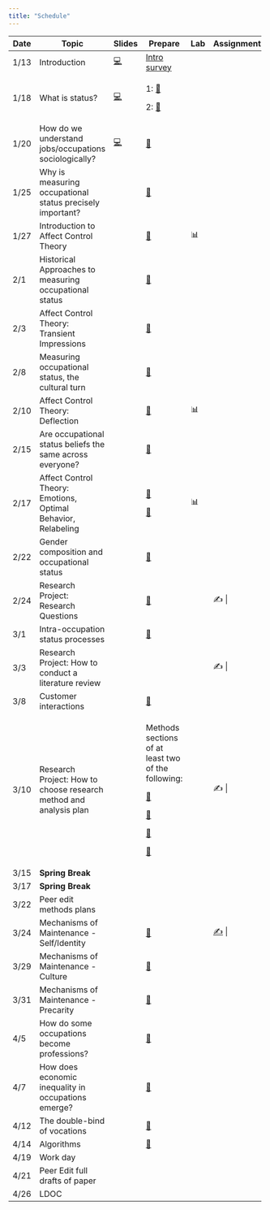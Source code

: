 ```yaml
---
title: "Schedule"
---
```


+------+-------------------------------------------------------------------+---------------------------------------+-------------------------------------------------------------------------------------------------------------------------------------------------+--------+------------------------------------------------------------------+
| Date | Topic                                                             | Slides                                | Prepare                                                                                                                                         | Lab    | Assignment                                                       |
+======+===================================================================+=======================================+=================================================================================================================================================+========+==================================================================+
| 1/13 | Introduction                                                      | [💻](slides/jan_12.html#/title-slide) | [Intro survey](https://duke.qualtrics.com/jfe/form/SV_bvyjiD0c1etSqxM)                                                                          |        |                                                                  |
+------+-------------------------------------------------------------------+---------------------------------------+-------------------------------------------------------------------------------------------------------------------------------------------------+--------+------------------------------------------------------------------+
| 1/18 | What is status?                                                   | [💻](slides/jan_18.pdf)               | 1: [📖](readings/marx_wage_labor_capital.pdf)                                                                                                   |        |                                                                  |
|      |                                                                   |                                       |                                                                                                                                                 |        |                                                                  |
|      |                                                                   |                                       | 2: [📖](readings/weber_class_status_party.pdf "Weber")                                                                                          |        |                                                                  |
+------+-------------------------------------------------------------------+---------------------------------------+-------------------------------------------------------------------------------------------------------------------------------------------------+--------+------------------------------------------------------------------+
| 1/20 | How do we understand jobs/occupations sociologically?             | [💻](slides/jan_20.pdf)               | [📖](readings/hughes_Social_Role_and_the_Division_of_Labor.pdf "Hughes")                                                                        |        |                                                                  |
+------+-------------------------------------------------------------------+---------------------------------------+-------------------------------------------------------------------------------------------------------------------------------------------------+--------+------------------------------------------------------------------+
| 1/25 | Why is measuring occupational status precisely important?         |                                       | [📖](readings/haug_measurement_social_strat.pdf "Haug")                                                                                         |        |                                                                  |
+------+-------------------------------------------------------------------+---------------------------------------+-------------------------------------------------------------------------------------------------------------------------------------------------+--------+------------------------------------------------------------------+
| 1/27 | Introduction to Affect Control Theory                             |                                       | [📖](readings/Heise-Expressive_Order_1_5.pdf "Heise")                                                                                           | 📊     |                                                                  |
+------+-------------------------------------------------------------------+---------------------------------------+-------------------------------------------------------------------------------------------------------------------------------------------------+--------+------------------------------------------------------------------+
| 2/1  | Historical Approaches to measuring occupational status            |                                       | [📖](readings/Connelly et al2016A Review of occupation-based social classifications for social survey research.pdf "Review of occ-based class") |        |                                                                  |
+------+-------------------------------------------------------------------+---------------------------------------+-------------------------------------------------------------------------------------------------------------------------------------------------+--------+------------------------------------------------------------------+
| 2/3  | Affect Control Theory: Transient Impressions                      |                                       | [📖](readings/Heise-Expressive_Order_6_7.pdf "Heise 6-7")                                                                                       |        |                                                                  |
+------+-------------------------------------------------------------------+---------------------------------------+-------------------------------------------------------------------------------------------------------------------------------------------------+--------+------------------------------------------------------------------+
| 2/8  | Measuring occupational status, the cultural turn                  |                                       | [📖](readings/Freeland_Hoey2018The Structure of Deference.pdf "Freeland Hoey")                                                                  |        |                                                                  |
+------+-------------------------------------------------------------------+---------------------------------------+-------------------------------------------------------------------------------------------------------------------------------------------------+--------+------------------------------------------------------------------+
| 2/10 | Affect Control Theory: Deflection                                 |                                       | [📖](readings/Boyle_McKinzie2015Resolving Negative Affect and Restoring Meaning.pdf "Boyle McKinzie")                                           | 📊     |                                                                  |
+------+-------------------------------------------------------------------+---------------------------------------+-------------------------------------------------------------------------------------------------------------------------------------------------+--------+------------------------------------------------------------------+
| 2/15 | Are occupational status beliefs the same across everyone?         |                                       | [📖](readings/Lynn_Ellerbach2017A Position with a View.pdf "Lynn Ellerbach")                                                                    |        |                                                                  |
+------+-------------------------------------------------------------------+---------------------------------------+-------------------------------------------------------------------------------------------------------------------------------------------------+--------+------------------------------------------------------------------+
| 2/17 | Affect Control Theory: Emotions, Optimal Behavior, Relabeling     |                                       | [📖](readings/Maloney - 2023 - The Influence of Occupational Identity on Emotiona.pdf "Maloney")                                                | 📊     |                                                                  |
|      |                                                                   |                                       |                                                                                                                                                 |        |                                                                  |
|      |                                                                   |                                       | [📖](readings/Heise-Expressive_Order_8_9.pdf "Heise 8-9")                                                                                       |        |                                                                  |
+------+-------------------------------------------------------------------+---------------------------------------+-------------------------------------------------------------------------------------------------------------------------------------------------+--------+------------------------------------------------------------------+
| 2/22 | Gender composition and occupational status                        |                                       | [📖](readings/Valentino2020The Segregation Premium.pdf "Valentino")                                                                             |        |                                                                  |
+------+-------------------------------------------------------------------+---------------------------------------+-------------------------------------------------------------------------------------------------------------------------------------------------+--------+------------------------------------------------------------------+
| 2/24 | Research Project: Research Questions                              |                                       | [📖](readings/hughes_Social_Role_and_the_Division_of_Labor.pdf "Hughes")                                                                        |        | ✍️                                                               |
+------+-------------------------------------------------------------------+---------------------------------------+-------------------------------------------------------------------------------------------------------------------------------------------------+--------+------------------------------------------------------------------+
| 3/1  | Intra-occupation status processes                                 |                                       | [📖](readings/Wingfield2009Racializing the Glass Escalator.pdf "Wingfield")                                                                     |        |                                                                  |
+------+-------------------------------------------------------------------+---------------------------------------+-------------------------------------------------------------------------------------------------------------------------------------------------+--------+------------------------------------------------------------------+
| 3/3  | Research Project: How to conduct a literature review              |                                       |                                                                                                                                                 |        | ✍️                                                               |
+------+-------------------------------------------------------------------+---------------------------------------+-------------------------------------------------------------------------------------------------------------------------------------------------+--------+------------------------------------------------------------------+
| 3/8  | Customer interactions                                             |                                       | [📖](readings/Storer2022Serving Like an Organization.pdf "Storer")                                                                              |        |                                                                  |
+------+-------------------------------------------------------------------+---------------------------------------+-------------------------------------------------------------------------------------------------------------------------------------------------+--------+------------------------------------------------------------------+
| 3/10 | Research Project: How to choose research method and analysis plan |                                       | Methods sections of at least two of the following:                                                                                              |        | ✍️                                                               |
|      |                                                                   |                                       |                                                                                                                                                 |        |                                                                  |
|      |                                                                   |                                       | [📖](readings/Francis_Alinor2023Bereavement Adaptation as Deflection Reduction.pdf "Francis & Alinor")                                          |        |                                                                  |
|      |                                                                   |                                       |                                                                                                                                                 |        |                                                                  |
|      |                                                                   |                                       | [📖](readings/Soboroff and Kelley - 2023 - Modeling Status Interventions with Affect Control .pdf "Soboroff")                                   |        |                                                                  |
|      |                                                                   |                                       |                                                                                                                                                 |        |                                                                  |
|      |                                                                   |                                       | [📖](readings/Robinson 1996 Advances network friendship.pdf "Robinson")                                                                         |        |                                                                  |
|      |                                                                   |                                       |                                                                                                                                                 |        |                                                                  |
|      |                                                                   |                                       | [📖](readings/BergstrandJasper 2018 SPQ Character Theory.pdf "Bergstrand")                                                                      |        |                                                                  |
+------+-------------------------------------------------------------------+---------------------------------------+-------------------------------------------------------------------------------------------------------------------------------------------------+--------+------------------------------------------------------------------+
| 3/15 | **Spring Break**                                                  |                                       |                                                                                                                                                 |        |                                                                  |
+------+-------------------------------------------------------------------+---------------------------------------+-------------------------------------------------------------------------------------------------------------------------------------------------+--------+------------------------------------------------------------------+
| 3/17 | **Spring Break**                                                  |                                       |                                                                                                                                                 |        |                                                                  |
+------+-------------------------------------------------------------------+---------------------------------------+-------------------------------------------------------------------------------------------------------------------------------------------------+--------+------------------------------------------------------------------+
| 3/22 | Peer edit methods plans                                           |                                       |                                                                                                                                                 |        |                                                                  |
+------+-------------------------------------------------------------------+---------------------------------------+-------------------------------------------------------------------------------------------------------------------------------------------------+--------+------------------------------------------------------------------+
| 3/24 | Mechanisms of Maintenance - Self/Identity                         |                                       | [📖](readings/Cech2013The Self-Expressive Edge of Occupational Sex Segregation.pdf "Cech")                                                      |        | [✍️](assignments/Literature Review Assignment.docx "Lit Review") |
+------+-------------------------------------------------------------------+---------------------------------------+-------------------------------------------------------------------------------------------------------------------------------------------------+--------+------------------------------------------------------------------+
| 3/29 | Mechanisms of Maintenance - Culture                               |                                       | [📖](readings/Explanations for occupational segregation: "Rivera")                                                                              |        |                                                                  |
+------+-------------------------------------------------------------------+---------------------------------------+-------------------------------------------------------------------------------------------------------------------------------------------------+--------+------------------------------------------------------------------+
| 3/31 | Mechanisms of Maintenance - Precarity                             |                                       | [📖](readings/Umney_Kretsos2015“That’s the Experience”.pdf "Umney")                                                                             |        |                                                                  |
+------+-------------------------------------------------------------------+---------------------------------------+-------------------------------------------------------------------------------------------------------------------------------------------------+--------+------------------------------------------------------------------+
| 4/5  | How do some occupations become professions?                       |                                       | [📖](readings/liu2013.pdf "Liu")                                                                                                                |        |                                                                  |
+------+-------------------------------------------------------------------+---------------------------------------+-------------------------------------------------------------------------------------------------------------------------------------------------+--------+------------------------------------------------------------------+
| 4/7  | How does economic inequality in occupations emerge?               |                                       | [📖](readings/Weeden2002Why Do Some Occupations Pay More than Others.pdf "Weeden")                                                              |        |                                                                  |
+------+-------------------------------------------------------------------+---------------------------------------+-------------------------------------------------------------------------------------------------------------------------------------------------+--------+------------------------------------------------------------------+
| 4/12 | The double-bind of vocations                                      |                                       | [📖](readings/Bunderson_Thompson2009The Call of the Wild.pdf "Bunderson")                                                                       |        |                                                                  |
+------+-------------------------------------------------------------------+---------------------------------------+-------------------------------------------------------------------------------------------------------------------------------------------------+--------+------------------------------------------------------------------+
| 4/14 | Algorithms                                                        |                                       | [📖](readings/0730888417726119.pdf)                                                                                                             |        |                                                                  |
+------+-------------------------------------------------------------------+---------------------------------------+-------------------------------------------------------------------------------------------------------------------------------------------------+--------+------------------------------------------------------------------+
| 4/19 | Work day                                                          |                                       |                                                                                                                                                 |        |                                                                  |
+------+-------------------------------------------------------------------+---------------------------------------+-------------------------------------------------------------------------------------------------------------------------------------------------+--------+------------------------------------------------------------------+
| 4/21 | Peer Edit full drafts of paper                                    |                                       |                                                                                                                                                 |        |                                                                  |
+------+-------------------------------------------------------------------+---------------------------------------+-------------------------------------------------------------------------------------------------------------------------------------------------+--------+------------------------------------------------------------------+
| 4/26 | LDOC                                                              |                                       |                                                                                                                                                 |        |                                                                  |
+------+-------------------------------------------------------------------+---------------------------------------+-------------------------------------------------------------------------------------------------------------------------------------------------+--------+------------------------------------------------------------------+
